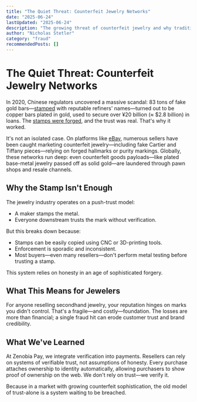 ```yaml
---
title: "The Quiet Threat: Counterfeit Jewelry Networks"
date: "2025-06-24"
lastUpdated: "2025-06-24"
description: "The growing threat of counterfeit jewelry and why traditional trust models aren't enough"
author: "Nicholas Stetler"
category: "fraud"
recommendedPosts: []
---
```


# The Quiet Threat: Counterfeit Jewelry Networks

In 2020, Chinese regulators uncovered a massive scandal: 83 tons of fake gold bars—[stamped](https://mybulliontrade.com/china-faces-surge-in-fake-gold-scams-amid-bullion-rush/) with reputable refiners' names—turned out to be copper bars plated in gold, used to secure over ¥20 billion (≈ $2.8 billion) in loans. The [stamps were forged](https://decrypt.co/34033/chinese-firm-dumps-83-tonnes-of-fake-gold-on-the-market), and the trust was real. That's why it worked.

It's not an isolated case. On platforms like [eBay](https://community.ebay.com/t5/Selling/Why-doesn-t-eBay-require-authentication-on-high-dollar-fine/td-p/34521682), numerous sellers have been caught marketing counterfeit jewelry—including fake Cartier and Tiffany pieces—relying on forged hallmarks or purity markings. Globally, these networks run deep: even counterfeit goods payloads—like plated base-metal jewelry passed off as solid gold—are laundered through pawn shops and resale channels.

## Why the Stamp Isn't Enough

The jewelry industry operates on a push-trust model:

- A maker stamps the metal.
- Everyone downstream trusts the mark without verification.

But this breaks down because:

- Stamps can be easily copied using CNC or 3D-printing tools.
- Enforcement is sporadic and inconsistent.
- Most buyers—even many resellers—don't perform metal testing before trusting a stamp.

This system relies on honesty in an age of sophisticated forgery.

## What This Means for Jewelers

For anyone reselling secondhand jewelry, your reputation hinges on marks you didn't control. That's a fragile—and costly—foundation. The losses are more than financial; a single fraud hit can erode customer trust and brand credibility.

## What We've Learned

At Zenobia Pay, we integrate verification into payments. Resellers can rely on systems of verifiable trust, not assumptions of honesty. Every purchase attaches ownership to identity automatically, allowing purchasers to show proof of ownership on the web. We don't rely on trust—we verify it.

Because in a market with growing counterfeit sophistication, the old model of trust-alone is a system waiting to be breached.
